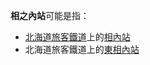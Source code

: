 {{NoteTA
|T=zh-hans:相之内站;zh-hk:相之內站;zh-tw:相之內車站;
|1=zh-hans:相之内站;zh-hk:相之內站;zh-tw:相之內車站;
}}
'''相之內站'''可能是指：

*[[北海道旅客鐵道|北海道旅客鐵道]]上的[[相內站|相內站]]
*北海道旅客鐵道上的[[東相內站|東相內站]]

{{disambig|Cat=四字車站名消歧義}}